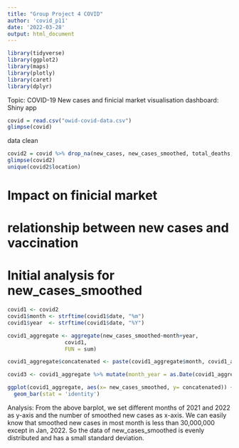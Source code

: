 ```yaml
---
title: "Group Project 4 COVID"
author: 'covid_p11'
date: '2022-03-28'
output: html_document
---
```


```r
library(tidyverse)
library(ggplot2)
library(maps)
library(plotly)
library(caret)
library(dplyr)
```

Topic: COVID-19 New cases and finicial market
visualisation dashboard: Shiny app
```r
covid = read.csv("owid-covid-data.csv")
glimpse(covid)
```
data clean
```r
covid2 = covid %>% drop_na(new_cases, new_cases_smoothed, total_deaths, new_deaths, new_deaths_smoothed, total_cases_per_million, new_cases_per_million, new_cases_smoothed_per_million, total_deaths_per_million, new_deaths_per_million, new_deaths_smoothed_per_million, new_vaccinations, new_vaccinations_smoothed, new_vaccinations_smoothed_per_million, population, population_density, median_age,extreme_poverty, new_tests)
glimpse(covid2)
unique(covid2$location)
```

# Impact on finicial market

# relationship between new cases and vaccination

# Initial analysis for new_cases_smoothed
```r
covid1 <- covid2
covid1$month <- strftime(covid1$date, "%m")
covid1$year  <- strftime(covid1$date, "%Y")

covid1_aggregate <- aggregate(new_cases_smoothed~month+year, 
                  covid1,
                  FUN = sum)
```

```r
covid1_aggregate$concatenated <- paste(covid1_aggregate$month, covid1_aggregate$year)

covid3 <- covid1_aggregate %>% mutate(month_year = as.Date(covid1_aggregate$concatenated,  format="%m-%y"))

```

```r
ggplot(covid1_aggregate, aes(x= new_cases_smoothed, y= concatenated)) +
  geom_bar(stat = 'identity')
```

Analysis: From the above barplot, we set different months of 2021 and 2022 as y-axis and the number of smoothed new cases as x-axis. We can easily know that smoothed new cases in most month is less than 30,000,000 except in Jan, 2022. So the data of new_cases_smoothed is evenly distributed and has a small standard deviation.
